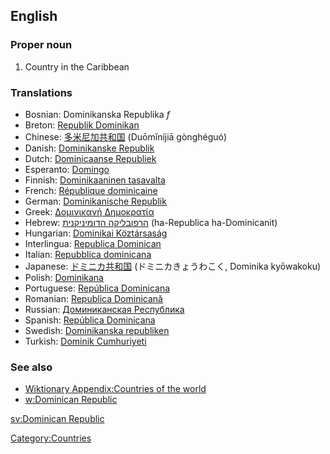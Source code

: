 ==English==

===Proper noun===

# Country in the Caribbean
===Translations===
*Bosnian: Dominikanska Republika ''f''
*Breton: [[Republik Dominikan]]
*Chinese: [[多米尼加共和国]] (Duōmǐníjiā gònghéguó)
*Danish: [[Dominikanske Republik]]
*Dutch: [[Dominicaanse Republiek]]
*Esperanto: [[Domingo]]
*Finnish: [[Dominikaaninen tasavalta]]
*French: [[République dominicaine]]
*German: [[Dominikanische Republik]]
*Greek: [[Δομινικανή Δημοκρατία]]
*Hebrew: [[הרפובליקה הדומיניקנית]] (ha-Republica ha-Dominicanit)
*Hungarian: [[Dominikai Köztársaság]]
*Interlingua: [[Republica Dominican]]
*Italian: [[Repubblica dominicana]]
*Japanese: [[ドミニカ共和国]] (ドミニカきょうわこく, Dominika kyōwakoku)
*Polish: [[Dominikana]]
*Portuguese: [[República Dominicana]]
*Romanian: [[Republica Dominicană]]
*Russian: [[Доминиканская Республика]]
*Spanish: [[República Dominicana]]
*Swedish: [[Dominikanska republiken]]
*Turkish: [[Dominik Cumhuriyeti]]

===See also===
*[[Wiktionary Appendix:Countries of the world]]
*[[w:Dominican Republic]]

[[sv:Dominican Republic]]

[[Category:Countries]]